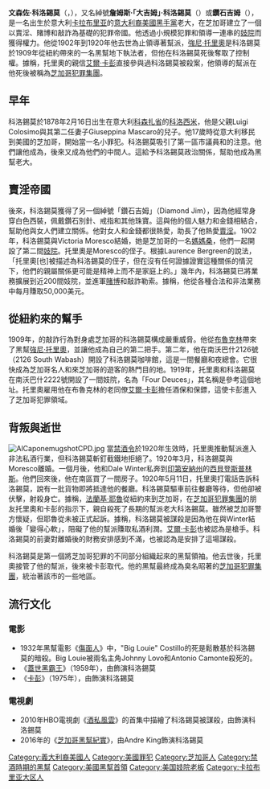 {{Infobox person
|name         = 大吉姆·科洛錫莫<br/>Big Jim Colosimo
|image        = James "Big Jim" Colosimo.jpg
|caption      = 大約1915年的科洛錫莫
| birth_name = 文森佐·科洛錫莫<br/>Vincenzo Colosimo
|birth_date   = {{Birth date|1878|2|16}}
|birth_place  = [[意大利|意大利]][[卡拉布利亞|卡拉布利亞]][[科洛西米|科洛西米]]
|death_date   = {{Death date and age|1920|5|11|1878|2|16}}
|death_place  = [[美國|美國]][[伊利諾州|伊利諾州]][[芝加哥|芝加哥]]
|death_cause  = 多處{{link-en|槍傷|Gunshot wound}}
|resting_place= 芝加哥{{link-en|橡樹林公墓|Oak Woods Cemetery}}
|nationality  = [[意大利人|意大利]] 
|other_names  = 大吉姆（Big Jim）、鑽石吉姆（Diamond Jim）
|occupation   = 犯罪老大
|allegiance   = [[芝加哥犯罪集團|芝加哥犯罪集團]]
|spouse       = {{marriage|Victoria Moresco|1902|1920|reason=離婚}}<br/>{{marriage|Dale Winter|1920}}
}}
'''文森佐·科洛錫莫'''（{{lang-it|Vincenzo Colosimo}}，{{bd|1878年|2月16日|1920年|5月11日|catIdx=Colosimo, James}}），又名綽號'''詹姆斯·「大吉姆」·科洛錫莫'''（{{lang|en|James "Big Jim" Colosimo}}）或'''鑽石吉姆'''（{{lang|en|Diamond Jim}}），是一名出生於意大利[[卡拉布里亚|卡拉布里亚]]的[[美國黑手黨|意大利裔美國黑手黨]]老大，在芝加哥建立了一個以賣淫、賭博和敲詐為基礎的犯罪帝國。他透過小規模犯罪和領導一連串的[[妓院|妓院]]而獲得權力。他從1902年到1920年他去世為止領導著幫派，[[強尼·托里奧|強尼·托里奧]]是科洛錫莫於1909年從紐約帶來的一名黑幫地下執法者，但他在科洛錫莫死後奪取了控制權。據稱，托里奧的親信[[艾爾·卡彭|艾爾·卡彭]]直接參與過科洛錫莫被殺案，他領導的幫派在他死後被稱為[[芝加哥犯罪集團|芝加哥犯罪集團]]。

== 早年 ==
科洛錫莫於1878年2月16日出生在意大利[[科森扎省|科森扎省]]的[[科洛西米|科洛西米]]，他是父親Luigi Colosimo與其第二任妻子Giuseppina Mascaro的兒子。他17歲時從意大利移民到美國的芝加哥，開始當一名小罪犯。科洛錫莫吸引了第一區市議員{{link-en|麥可·肯納 (政治家)|Michael Kenna|麥可·肯納}}和{{link-en|約翰·考夫林|John Coughlin (alderman)}}的注意。他們讓他成為{{link-en|管轄區隊長|Precinct captain}}，後來又成為他們的中間人。這給予科洛錫莫政治關係，幫助他成為黑幫老大。

== 賣淫帝國 ==
後來，科洛錫莫獲得了另一個綽號「鑽石吉姆」（Diamond Jim），因為他經常身穿白色西裝，佩戴鑽石別針、戒指和其他珠寶。這與他的個人魅力和金錢相結合，幫助他與女人們建立關係。他對女人和金錢都很熱愛，助長了他熱愛[[性交易|賣淫]]。1902年，科洛錫莫與Victoria Moresco結婚，她是芝加哥的一名[[性行業操控者|媽媽桑]]，他們一起開設了第二間[[妓院|妓院]]。托里奧是Moresco的侄子。根據Laurence Bergreen的說法，「托里奧[也]被描述為科洛錫莫的侄子，但在沒有任何證據證實這種關係的情況下，他們的親屬關係更可能是精神上而不是家庭上的。」幾年內，科洛錫莫已將業務擴展到近200間妓院，並進軍[[賭博|賭博]]和敲詐勒索。據稱，他從各種合法和非法業務中每月賺取50,000美元。

== 從紐約來的幫手 ==
1909年，{{link-en|黑手 (敲詐)|Black Hand (extortion)|黑手}}的敲詐行為對身處芝加哥的科洛錫莫構成嚴重威脅。他從[[布魯克林|布魯克林]]帶來了黑幫[[強尼·托里奧|強尼·托里奧]]，並讓他成為自己的第二把手。第二年，他在南沃巴什2126號（2126 South Wabash）開設了科洛錫莫咖啡館，這是一間餐廳和夜總會。它很快成為芝加哥名人和來芝加哥的遊客的熱門目的地。1919年，托里奧和科洛錫莫在南沃巴什2222號開設了一間妓院，名為「Four Deuces」，其名稱是參考這個地址。托里奧雇用他在布魯克林的老同僚[[艾爾·卡彭|艾爾·卡彭]]擔任酒保和保鏢，這使卡彭進入了芝加哥犯罪領域。

== 背叛與逝世 ==
[[File:AlCaponemugshotCPD.jpg|thumb]]
當[[美國禁酒令|禁酒令]]於1920年生效時，托里奧推動幫派進入非法私酒行業，但科洛錫莫斬釘截鐵地拒絕了。1920年3月，科洛錫莫與Moresco離婚。一個月後，他和Dale Winter私奔到[[印第安納州|印第安納州]]的[[西貝登斯普林斯_(印地安納州)|西貝登斯普林斯]]。他們回來後，他在南區買了一間房子。1920年5月11日，托里奧打電話告訴科洛錫莫，說有一批貨物即將抵達他的餐廳。科洛錫莫驅車前往餐廳等待，但他卻被伏擊，射殺身亡。據稱，[[法蘭基·耶魯|法蘭基·耶魯]]從紐約來到芝加哥，在[[芝加哥犯罪集團|芝加哥犯罪集團]]的朋友托里奧和卡彭的指示下，親自殺死了長期的幫派老大科洛錫莫。雖然被芝加哥警方懷疑，但耶魯從未被正式起訴。據稱，科洛錫莫被謀殺是因為他在與Winter結婚後「變得心軟」，阻礙了他的幫派賺取私酒利潤。[[艾爾·卡彭|艾爾·卡彭]]也被認為是槍手。科洛錫莫的前妻對離婚後的財務安排感到不滿，也被認為是安排了這場謀殺。

科洛錫莫是第一個將芝加哥犯罪的不同部分組織起來的黑幫領袖。他去世後，托里奧接管了他的幫派，後來被卡彭取代。他的黑幫最終成為臭名昭著的[[芝加哥犯罪集團|芝加哥犯罪集團]]，統治著該市的一些地區。

== 流行文化 ==
=== 電影 ===
*1932年黑幫電影《[[傷面人|傷面人]]》中，"Big Louie" Costillo的死是鬆散基於科洛錫莫的暗殺。Big Louie被兩名主角Johnny Lovo和Antonio Camonte殺死的。
*《[[蓋世黑霸王|蓋世黑霸王]]》（1959年），由{{link-en|喬·迪·聖提斯|Joe De Santis}}飾演科洛錫莫
*《[[卡彭_(1975年電影)|卡彭]]》（1975年），由{{link-en|弗蘭克·坎帕尼拉|Frank Campanella}}飾演科洛錫莫

=== 電視劇 ===
*2010年HBO電視劇《[[酒私風雲|酒私風雲]]》的首集中描繪了科洛錫莫被謀殺，由{{link-en|Frank Crudele|Frank Crudele}}飾演科洛錫莫
*2016年的《[[芝加哥黑幫紀實|芝加哥黑幫紀實]]》，由Andre King飾演科洛錫莫

{{Authority control}}

{{DEFAULTSORT:Colosimo, James}}
[[Category:義大利裔美國人|Category:義大利裔美國人]]
[[Category:美國罪犯|Category:美國罪犯]]
[[Category:芝加哥人|Category:芝加哥人]]
[[Category:禁酒時期的黑幫|Category:禁酒時期的黑幫]]
[[Category:美國黑幫首領|Category:美國黑幫首領]]
[[Category:美国妓院老板|Category:美国妓院老板]]
[[Category:卡拉布里亚大区人|Category:卡拉布里亚大区人]]